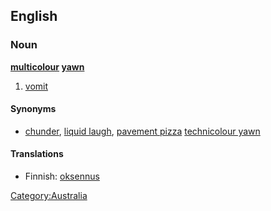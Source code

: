 ==English==

===Noun===
'''[[multicolour]] [[yawn]]'''

# {{context|Australian English|jocular}} [[vomit]]

====Synonyms====
*[[chunder]], [[liquid laugh]], [[pavement pizza]] [[technicolour yawn]]

====Translations====
{{trans-top|vomit}}
*Finnish: [[oksennus]]
{{trans-mid}}
{{trans-bottom}}

[[Category:Australia]]